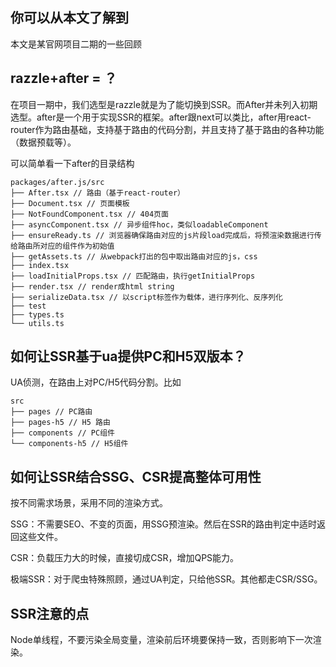 ## 你可以从本文了解到

本文是某官网项目二期的一些回顾

## razzle+after = ？

在项目一期中，我们选型是razzle就是为了能切换到SSR。而After并未列入初期选型。after是一个用于实现SSR的框架。after跟next可以类比，after用react-router作为路由基础，支持基于路由的代码分割，并且支持了基于路由的各种功能（数据预载等）。



可以简单看一下after的目录结构

```shell
packages/after.js/src
├── After.tsx // 路由（基于react-router）
├── Document.tsx // 页面模板
├── NotFoundComponent.tsx // 404页面
├── asyncComponent.tsx // 异步组件hoc，类似loadableComponent
├── ensureReady.ts // 浏览器确保路由对应的js片段load完成后，将预渲染数据进行传给路由所对应的组件作为初始值
├── getAssets.ts // 从webpack打出的包中取出路由对应的js，css
├── index.tsx
├── loadInitialProps.tsx // 匹配路由，执行getInitialProps
├── render.tsx // render成html string
├── serializeData.tsx // 以script标签作为载体，进行序列化、反序列化
├── test
├── types.ts
└── utils.ts
```

## 如何让SSR基于ua提供PC和H5双版本？

UA侦测，在路由上对PC/H5代码分割。比如
```shell
src
├── pages // PC路由
├── pages-h5 // H5 路由
├── components // PC组件
└── components-h5 // H5组件
```

## 如何让SSR结合SSG、CSR提高整体可用性

按不同需求场景，采用不同的渲染方式。

SSG：不需要SEO、不变的页面，用SSG预渲染。然后在SSR的路由判定中适时返回这些文件。

CSR：负载压力大的时候，直接切成CSR，增加QPS能力。

极端SSR：对于爬虫特殊照顾，通过UA判定，只给他SSR。其他都走CSR/SSG。

## SSR注意的点

Node单线程，不要污染全局变量，渲染前后环境要保持一致，否则影响下一次渲染。